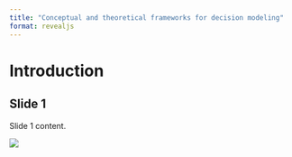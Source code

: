 ```yaml
---
title: "Conceptual and theoretical frameworks for decision modeling"
format: revealjs
---
```


# Introduction

## Slide 1

Slide 1 content.

![](media/noun-llama-3263829.png)
